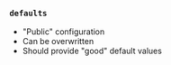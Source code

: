 ### `defaults`

- "Public" configuration
- Can be overwritten
- Should provide "good" default values
